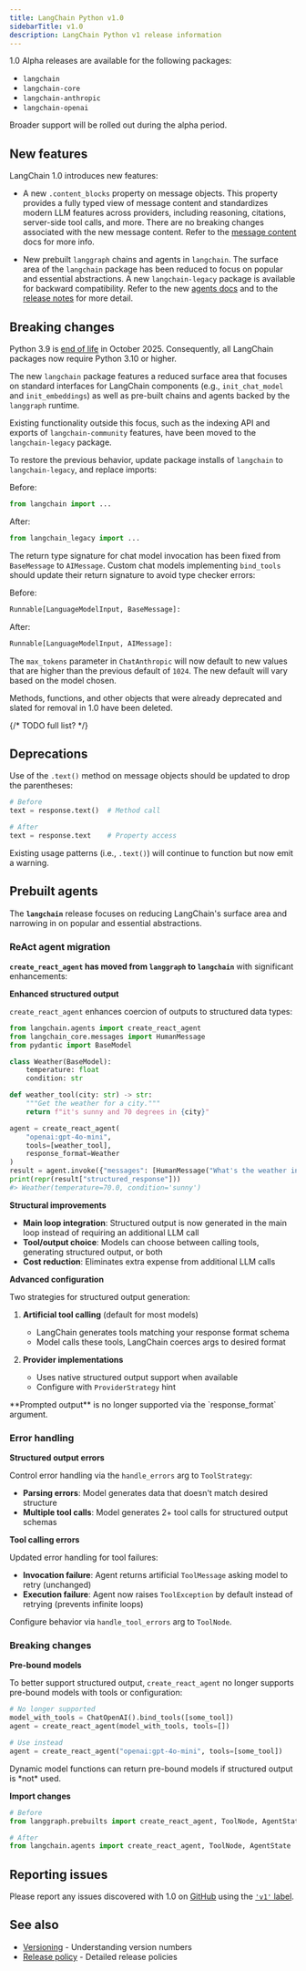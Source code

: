 ```yaml
---
title: LangChain Python v1.0
sidebarTitle: v1.0
description: LangChain Python v1 release information
---
```



<AlphaCallout />

<Note>

1.0 Alpha releases are available for the following packages:

- `langchain`
- `langchain-core`
- `langchain-anthropic`
- `langchain-openai`

Broader support will be rolled out during the alpha period.

</Note>

## <Icon icon="sparkles" /> New features

LangChain 1.0 introduces new features:

- A new `.content_blocks` property on message objects. This property provides a fully
typed view of message content and standardizes modern LLM features across providers,
including reasoning, citations, server-side tool calls, and more. There are no breaking
changes associated with the new message content. Refer to the
[message content](/oss/langchain-messages#content) docs for more info.

- New prebuilt `langgraph` chains and agents in `langchain`. The surface area of the
`langchain` package has been reduced to focus on popular and essential abstractions.
A new `langchain-legacy` package is available for backward compatibility. Refer to the
new [agents docs](/oss/langchain-agents) and to the
[release notes](https://github.com/langchain-ai/langchain/releases/tag/langchain%3D%3D1.0.0a1)
for more detail.

## <Icon icon="ban" /> Breaking changes

<Accordion title="Dropped Python 3.9 support" icon="python">

Python 3.9 is [end of life](https://devguide.python.org/versions/) in October
2025. Consequently, all LangChain packages now require Python 3.10 or higher.

</Accordion>

<Accordion title="Some legacy code moved to `langchain-legacy`">

The new `langchain` package features a reduced surface area that focuses on standard
interfaces for LangChain components (e.g., `init_chat_model` and `init_embeddings`)
as well as pre-built chains and agents backed by the `langgraph` runtime.

Existing functionality outside this focus, such as the indexing API and exports of
`langchain-community` features, have been moved to the `langchain-legacy` package.

To restore the previous behavior, update package installs of `langchain` to
`langchain-legacy`, and replace imports:

Before:
```python
from langchain import ...
```

After:
```python
from langchain_legacy import ...
```

</Accordion>

<Accordion title="Updated return type for chat models">

The return type signature for chat model invocation has been fixed from `BaseMessage`
to `AIMessage`. Custom chat models implementing `bind_tools` should update their
return signature to avoid type checker errors:

Before:
```python
Runnable[LanguageModelInput, BaseMessage]:
```

After:
```python
Runnable[LanguageModelInput, AIMessage]:
```

</Accordion>

<Accordion title="Default `max_tokens` in `langchain-anthropic`">

The `max_tokens` parameter in `ChatAnthropic` will now default to new values that are
higher than the previous default of `1024`. The new default will vary based on the
model chosen.

</Accordion>

<Accordion title="Removal of deprecated objects">

Methods, functions, and other objects that were already deprecated and slated for
removal in 1.0 have been deleted.

{/* TODO full list? */}

</Accordion>

## <Icon icon="box-archive" /> Deprecations

<Accordion title="`.text()` is now a property">

Use of the `.text()` method on message objects should be updated to drop the
parentheses:

```python
# Before
text = response.text()  # Method call

# After  
text = response.text    # Property access
```

Existing usage patterns (i.e., `.text()`) will continue to function but now emit a
warning.

</Accordion>


## <Icon icon="robot" /> Prebuilt agents

The **`langchain`** release focuses on reducing LangChain's surface area and
narrowing in on popular and essential abstractions.

### ReAct agent migration

**`create_react_agent` has moved from `langgraph` to `langchain`** with
significant enhancements:

**Enhanced structured output**

`create_react_agent` enhances coercion of outputs to structured data types:

```python
from langchain.agents import create_react_agent
from langchain_core.messages import HumanMessage
from pydantic import BaseModel

class Weather(BaseModel):
    temperature: float
    condition: str

def weather_tool(city: str) -> str:
    """Get the weather for a city."""
    return f"it's sunny and 70 degrees in {city}"

agent = create_react_agent(
    "openai:gpt-4o-mini", 
    tools=[weather_tool], 
    response_format=Weather
)
result = agent.invoke({"messages": [HumanMessage("What's the weather in SF?")]})
print(repr(result["structured_response"]))
#> Weather(temperature=70.0, condition='sunny')
```

**Structural improvements**

- **Main loop integration**: Structured output is now generated in the main loop
instead of requiring an additional LLM call
- **Tool/output choice**: Models can choose between calling tools, generating
structured output, or both
- **Cost reduction**: Eliminates extra expense from additional LLM calls

**Advanced configuration**

Two strategies for structured output generation:

1. **Artificial tool calling** (default for most models)
    - LangChain generates tools matching your response format schema
    - Model calls these tools, LangChain coerces args to desired format

2. **Provider implementations**
    - Uses native structured output support when available
    - Configure with `ProviderStrategy` hint

<Warning>
**Prompted output** is no longer supported via the `response_format` argument.
</Warning>

### Error handling

**Structured output errors**

Control error handling via the `handle_errors` arg to `ToolStrategy`:

- **Parsing errors**: Model generates data that doesn't match desired structure
- **Multiple tool calls**: Model generates 2+ tool calls for structured output schemas

**Tool calling errors**

Updated error handling for tool failures:

- **Invocation failure**: Agent returns artificial `ToolMessage` asking model to retry (unchanged)
- **Execution failure**: Agent now raises `ToolException` by default instead of retrying (prevents infinite loops)

Configure behavior via `handle_tool_errors` arg to `ToolNode`.

### Breaking changes

**Pre-bound models**

To better support structured output, `create_react_agent` no longer supports
pre-bound models with tools or configuration:

```python
# No longer supported
model_with_tools = ChatOpenAI().bind_tools([some_tool])
agent = create_react_agent(model_with_tools, tools=[])

# Use instead
agent = create_react_agent("openai:gpt-4o-mini", tools=[some_tool])
```

<Note>
Dynamic model functions can return pre-bound models if structured output is *not* used.
</Note>

**Import changes**

```python
# Before
from langgraph.prebuilts import create_react_agent, ToolNode, AgentState

# After
from langchain.agents import create_react_agent, ToolNode, AgentState
```

## <Icon icon="bullhorn" /> Reporting issues

Please report any issues discovered with 1.0 on
[GitHub](https://github.com/langchain-ai/langchain/issues) using the
[`'v1'` label](https://github.com/langchain-ai/langchain/issues?q=state%3Aopen%20label%3Av1).

## See also

- [Versioning](/oss/versioning) - Understanding version numbers
- [Release policy](/oss/release-policy) - Detailed release policies
